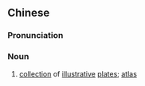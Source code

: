 ==Chinese==
{{zh-forms|s=图谱}}

===Pronunciation===
{{zh-pron
|m=túpǔ
|c=tou4 pou2
|mn=qz,xm,zz:tô͘-phó͘
|cat=n
}}

===Noun===
{{zh-noun}}

# [[collection]] of [[illustrative]] [[plate]]s; [[atlas]]
